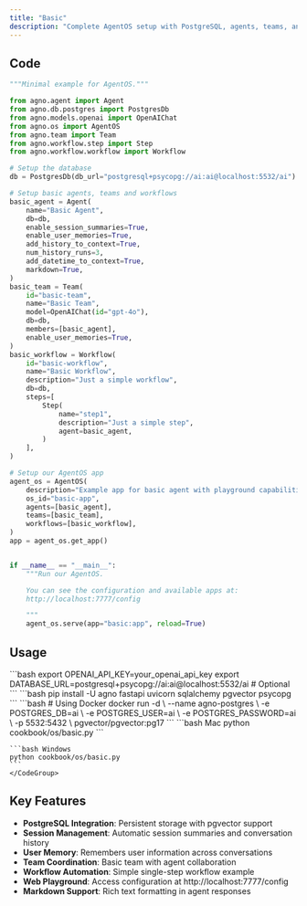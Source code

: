 ```yaml
---
title: "Basic"
description: "Complete AgentOS setup with PostgreSQL, agents, teams, and workflows"
---
```


## Code

```python cookbook/os/basic.py
"""Minimal example for AgentOS."""

from agno.agent import Agent
from agno.db.postgres import PostgresDb
from agno.models.openai import OpenAIChat
from agno.os import AgentOS
from agno.team import Team
from agno.workflow.step import Step
from agno.workflow.workflow import Workflow

# Setup the database
db = PostgresDb(db_url="postgresql+psycopg://ai:ai@localhost:5532/ai")

# Setup basic agents, teams and workflows
basic_agent = Agent(
    name="Basic Agent",
    db=db,
    enable_session_summaries=True,
    enable_user_memories=True,
    add_history_to_context=True,
    num_history_runs=3,
    add_datetime_to_context=True,
    markdown=True,
)
basic_team = Team(
    id="basic-team",
    name="Basic Team",
    model=OpenAIChat(id="gpt-4o"),
    db=db,
    members=[basic_agent],
    enable_user_memories=True,
)
basic_workflow = Workflow(
    id="basic-workflow",
    name="Basic Workflow",
    description="Just a simple workflow",
    db=db,
    steps=[
        Step(
            name="step1",
            description="Just a simple step",
            agent=basic_agent,
        )
    ],
)

# Setup our AgentOS app
agent_os = AgentOS(
    description="Example app for basic agent with playground capabilities",
    os_id="basic-app",
    agents=[basic_agent],
    teams=[basic_team],
    workflows=[basic_workflow],
)
app = agent_os.get_app()


if __name__ == "__main__":
    """Run our AgentOS.

    You can see the configuration and available apps at:
    http://localhost:7777/config

    """
    agent_os.serve(app="basic:app", reload=True)
```

## Usage

<Steps>
  <Snippet file="create-venv-step.mdx" />

  <Step title="Set Environment Variables">
    ```bash
    export OPENAI_API_KEY=your_openai_api_key
    export DATABASE_URL=postgresql+psycopg://ai:ai@localhost:5532/ai  # Optional
    ```
  </Step>

  <Step title="Install libraries">
    ```bash
    pip install -U agno fastapi uvicorn sqlalchemy pgvector psycopg
    ```
  </Step>

  <Step title="Setup PostgreSQL Database">
    ```bash
    # Using Docker
    docker run -d \
      --name agno-postgres \
      -e POSTGRES_DB=ai \
      -e POSTGRES_USER=ai \
      -e POSTGRES_PASSWORD=ai \
      -p 5532:5432 \
      pgvector/pgvector:pg17
    ```
  </Step>

  <Step title="Run Example">
    <CodeGroup>
    ```bash Mac
    python cookbook/os/basic.py
    ```

    ```bash Windows
    python cookbook/os/basic.py
    ```
    </CodeGroup>
  </Step>
</Steps>

## Key Features

- **PostgreSQL Integration**: Persistent storage with pgvector support
- **Session Management**: Automatic session summaries and conversation history
- **User Memory**: Remembers user information across conversations
- **Team Coordination**: Basic team with agent collaboration
- **Workflow Automation**: Simple single-step workflow example
- **Web Playground**: Access configuration at http://localhost:7777/config
- **Markdown Support**: Rich text formatting in agent responses

